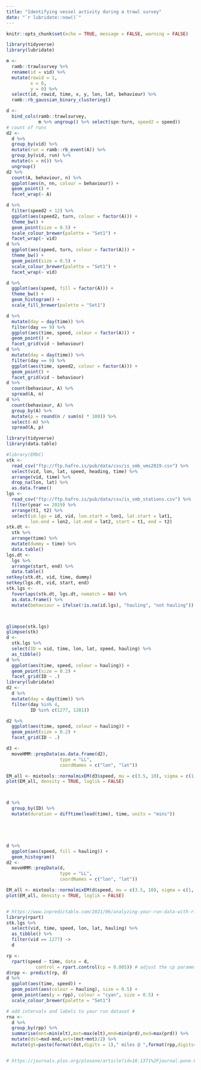 ```yaml
---
title: "Identifying vessel activity during a trawl survey"
date: "`r lubridate::now()`"
---
```


```r
knitr::opts_chunk$set(echo = TRUE, message = FALSE, warning = FALSE)
```

```r
library(tidyverse)
library(lubridate)
```

```r
m <- 
  ramb::trawlsurvey %>% 
  rename(id = vid) %>% 
  mutate(rowid = 1,
         x = 0,
         y = 0) %>% 
  select(id, rowid, time, x, y, lon, lat, behaviour) %>% 
  ramb::rb_gaussian_binary_clustering()

d <- 
  bind_cols(ramb::trawlsurvey,
            m %>% ungroup() %>% select(spn:turn, speed2 = speed))
# count of runs
d2 <-
  d %>% 
  group_by(vid) %>% 
  mutate(run = ramb::rb_event(A)) %>%
  group_by(vid, run) %>% 
  mutate(n = n()) %>% 
  ungroup()
d2 %>% 
  count(A, behaviour, n) %>% 
  ggplot(aes(n, nn, colour = behaviour)) +
  geom_point() +
  facet_wrap(~ A)

d %>% 
  filter(speed2 < 12) %>% 
  ggplot(aes(speed2, turn, colour = factor(A))) +
  theme_bw() +
  geom_point(size = 0.5) +
  scale_colour_brewer(palette = "Set1") +
  facet_wrap(~ vid)
d %>% 
  ggplot(aes(speed, turn, colour = factor(A))) +
  theme_bw() +
  geom_point(size = 0.5) +
  scale_colour_brewer(palette = "Set1") +
  facet_wrap(~ vid)

d %>% 
  ggplot(aes(speed, fill = factor(A))) +
  theme_bw() +
  geom_histogram() +
  scale_fill_brewer(palette = "Set1")

d %>% 
  mutate(day = day(time)) %>% 
  filter(day == 9) %>% 
  ggplot(aes(time, speed, colour = factor(A))) +
  geom_point() +
  facet_grid(vid ~ behaviour)
d %>% 
  mutate(day = day(time)) %>% 
  filter(day == 9) %>% 
  ggplot(aes(time, speed2, colour = factor(A))) +
  geom_point() +
  facet_grid(vid ~ behaviour)
d %>% 
  count(behaviour, A) %>% 
  spread(A, n)
d %>% 
  count(behaviour, A) %>% 
  group_by(A) %>% 
  mutate(p = round(n / sum(n) * 100)) %>% 
  select(-n) %>% 
  spread(A, p)
```


```r
library(tidyverse)
library(data.table)

#library(EMbC)
stk <-
  read_csv("ftp://ftp.hafro.is/pub/data/csv/is_smb_vms2019.csv") %>%
  select(vid, lon, lat, speed, heading, time) %>% 
  arrange(vid, time) %>% 
  drop_na(lon, lat) %>% 
  as.data.frame()
lgs <-
  read_csv("ftp://ftp.hafro.is/pub/data/csv/is_smb_stations.csv") %>%
  filter(year == 2019) %>%
  arrange(t1, t2) %>% 
  select(id.lgs = id, vid, lon.start = lon1, lat.start = lat1,
         lon.end = lon2, lat.end = lat2, start = t1, end = t2)
stk.dt <-
  stk %>%
  arrange(time) %>% 
  mutate(dummy = time) %>% 
  data.table()
lgs.dt <-
  lgs %>%
  arrange(start, end) %>%
  data.table()
setkey(stk.dt, vid, time, dummy)
setkey(lgs.dt, vid, start, end)
stk.lgs <- 
  foverlaps(stk.dt, lgs.dt, nomatch = NA) %>% 
  as.data.frame() %>% 
  mutate(behaviour = ifelse(!is.na(id.lgs), "hauling", "not hauling"))



glimpse(stk.lgs)
glimpse(stk)
d <- 
  stk.lgs %>% 
  select(ID = vid, time, lon, lat, speed, hauling) %>% 
  as_tibble()
d %>% 
  ggplot(aes(time, speed, colour = hauling)) +
  geom_point(size = 0.2) +
  facet_grid(ID ~ .)
library(lubridate)
d2 <- 
  d %>% 
  mutate(day = day(time)) %>% 
  filter(day %in% 4,
         ID %in% c(1277, 1281)) 

d2 %>% 
  ggplot(aes(time, speed, colour = hauling)) +
  geom_point(size = 0.2) +
  facet_grid(ID ~ .)

d3 <-
  moveHMM::prepData(as.data.frame(d2), 
                    type = "LL", 
                    coordNames = c("lon", "lat"))

EM_all <- mixtools::normalmixEM(d3$speed, mu = c(3.5, 10), sigma = c(1, 1))
plot(EM_all, density = TRUE, loglik = FALSE)



d %>% 
  group_by(ID) %>% 
  mutate(duration = difftime(lead(time), time, units = "mins"))





d %>% 
  ggplot(aes(speed, fill = hauling)) +
  geom_histogram()
d2 <-
  moveHMM::prepData(d, 
                    type = "LL", 
                    coordNames = c("lon", "lat")) 

EM_all <- mixtools::normalmixEM(d$speed, mu = c(3.5, 10), sigma = c(1, 1))
plot(EM_all, density = TRUE, loglik = FALSE)


# https://www.inpredictable.com/2021/06/analyzing-your-run-data-with-r.html
library(rpart)
stk.lgs %>% 
  select(vid, time, speed, lon, lat, hauling) %>% 
  as_tibble() %>% 
  filter(vid == 1277) ->
  d

rp <- 
  rpart(speed ~ time, data = d,
           control = rpart.control(cp = 0.005)) # adjust the cp parameter if the phases are over or under fit #
d$rpp <- predict(rp, d)
d %>% 
  ggplot(aes(time, speed)) +
  geom_point(aes(colour = hauling), size = 0.5) +
  geom_point(aes(y = rpp), colour = "cyan", size = 0.5) +
  scale_colour_brewer(palette = "Set1")
```

```r
# add intervals and labels to your run dataset #
rna <-
  d %>%
  group_by(rpp) %>%
  summarise(mnt=min(elt),mxt=max(elt),mnd=min(prd),mxd=max(prd)) %>%
  mutate(dst=mxd-mnd,avt=(mxt+mnt)/2) %>%
  mutate(gt=paste(format(dst,digits = 1)," miles @ ",format(rpp,digits=2)," mph",sep=""))


# https://journals.plos.org/plosone/article?id=10.1371%2Fjournal.pone.0158248
```

